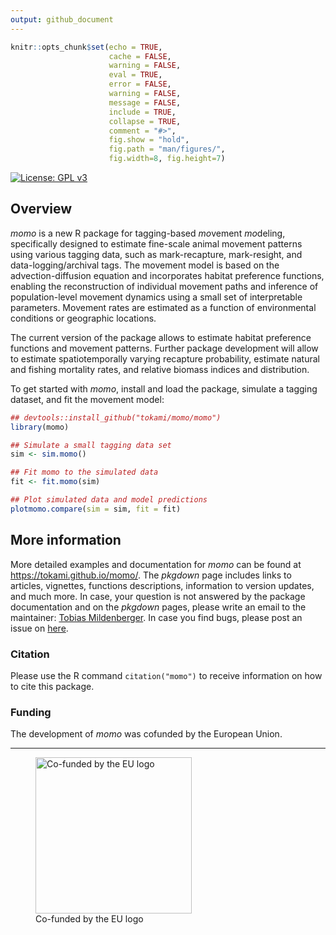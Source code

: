 ```yaml
---
output: github_document
---
```


<!-- README.md is generated from README.Rmd. Please edit that file -->

```r
knitr::opts_chunk$set(echo = TRUE,
                      cache = FALSE,
                      warning = FALSE,
                      eval = TRUE,
                      error = FALSE,
                      warning = FALSE,
                      message = FALSE,
                      include = TRUE,
                      collapse = TRUE,
                      comment = "#>",
                      fig.show = "hold",
                      fig.path = "man/figures/",
                      fig.width=8, fig.height=7)
```

<!-- badges: start -->
[![License: GPL v3](https://img.shields.io/badge/License-GPL%20v3-blue.svg)](https://www.gnu.org/licenses/gpl-3.0)
<!-- badges: end -->

## Overview

*momo* is a new R package for tagging-based *mo*vement *mo*deling,
specifically designed to estimate fine-scale animal movement patterns using
various tagging data, such as mark-recapture, mark-resight, and
data-logging/archival tags. The movement model is based on the
advection-diffusion equation and incorporates habitat preference functions,
enabling the reconstruction of individual movement paths and inference of
population-level movement dynamics using a small set of interpretable
parameters. Movement rates are estimated as a function of environmental
conditions or geographic locations.

The current version of the package allows to estimate habitat preference
functions and movement patterns. Further package development will allow to
estimate spatiotemporally varying recapture probability, estimate natural and
fishing mortality rates, and relative biomass indices and distribution.

To get started with *momo*, install and load the package, simulate a tagging
dataset, and fit the movement model:

```r
## devtools::install_github("tokami/momo/momo")
library(momo)

## Simulate a small tagging data set
sim <- sim.momo()

## Fit momo to the simulated data
fit <- fit.momo(sim)

## Plot simulated data and model predictions
plotmomo.compare(sim = sim, fit = fit)
```


## More information

More detailed examples and documentation for *momo* can be found at
[https://tokami.github.io/momo/](https://tokami.github.io/momo/). The *pkgdown*
page includes links to articles, vignettes, functions descriptions, information
to version updates, and much more. In case, your question is not answered by the
package documentation and on the *pkgdown* pages, please write an email to the
maintainer: [Tobias Mildenberger](mailto:t.k.mildenberger@gmail.com). In case
you find bugs, please post an issue on
[here](https://github.com/tokami/momo/issues).


### Citation

Please use the R command `citation("momo")` to receive information on how to
cite this package.


### Funding

The development of *momo* was cofunded by the European Union.

---

![Co-funded by the EU logo](man/figures/EN_Co-fundedbytheEU_RGB_POS.png){width=250px}
